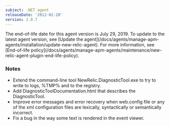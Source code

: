 ```yaml
---
subject: .NET agent
releaseDate: '2012-02-20'
version: 2.0.7
---
```


<Callout variant="important">
  The end-of-life date for this agent version is July 29, 2019. To update to the latest agent version, see [Update the agent](/docs/agents/manage-apm-agents/installation/update-new-relic-agent). For more information, see [End-of-life policy](/docs/agents/manage-apm-agents/maintenance/new-relic-agent-plugin-end-life-policy).
</Callout>

### Notes

* Extend the command-line tool NewRelic.DiagnosticTool.exe to try to write to logs, %TMP% and to the registry.
* Add DiagnosticToolDocumentation.html that describes the DiagnosticTool.
* Improve error messages and error recovery when web.config file or any of the xml configuration files are lexically, syntactically or semantically incorrect.
* Fix a bug in the way some text is rendered in the event viewer.
